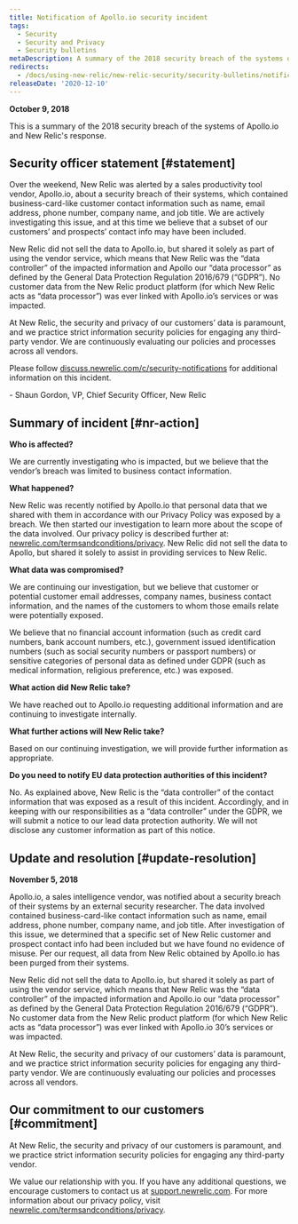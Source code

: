 ```yaml
---
title: Notification of Apollo.io security incident
tags:
  - Security
  - Security and Privacy
  - Security bulletins
metaDescription: A summary of the 2018 security breach of the systems of Apollo.io and New Relic's response.
redirects:
  - /docs/using-new-relic/new-relic-security/security-bulletins/notification-apolloio-security-incident
releaseDate: '2020-12-10'
---
```


<DoNotTranslate>**October 9, 2018**</DoNotTranslate>

This is a summary of the 2018 security breach of the systems of Apollo.io and New Relic's response.

## Security officer statement [#statement]

Over the weekend, New Relic was alerted by a sales productivity tool vendor, Apollo.io, about a security breach of their systems, which contained business-card-like customer contact information such as name, email address, phone number, company name, and job title. We are actively investigating this issue, and at this time we believe that a subset of our customers’ and prospects’ contact info may have been included.

New Relic did not sell the data to Apollo.io, but shared it solely as part of using the vendor service, which means that New Relic was the “data controller” of the impacted information and Apollo our “data processor” as defined by the General Data Protection Regulation 2016/679 (“GDPR”). No customer data from the New Relic product platform (for which New Relic acts as “data processor”) was ever linked with Apollo.io’s services or was impacted.

At New Relic, the security and privacy of our customers’ data is paramount, and we practice strict information security policies for engaging any third-party vendor. We are continuously evaluating our policies and processes across all vendors.

Please follow [discuss.newrelic.com/c/security-notifications](https://discuss.newrelic.com/c/security-notifications) for additional information on this incident.

\- Shaun Gordon, VP, Chief Security Officer, New Relic

## Summary of incident [#nr-action]

<DoNotTranslate>**Who is affected?**</DoNotTranslate>

We are currently investigating who is impacted, but we believe that the vendor’s breach was limited to business contact information.

<DoNotTranslate>**What happened?**</DoNotTranslate>

New Relic was recently notified by Apollo.io that personal data that we shared with them in accordance with our Privacy Policy was exposed by a breach. We then started our investigation to learn more about the scope of the data involved. Our privacy policy is described further at: [newrelic.com/termsandconditions/privacy](https://newrelic.com/termsandconditions/privacy). New Relic did not sell the data to Apollo, but shared it solely to assist in providing services to New Relic.

<DoNotTranslate>**What data was compromised?**</DoNotTranslate>

We are continuing our investigation, but we believe that customer or potential customer email addresses, company names, business contact information, and the names of the customers to whom those emails relate were potentially exposed.

We believe that no financial account information (such as credit card numbers, bank account numbers, etc.), government issued identification numbers (such as social security numbers or passport numbers) or sensitive categories of personal data as defined under GDPR (such as medical information, religious preference, etc.) was exposed.

<DoNotTranslate>**What action did New Relic take?**</DoNotTranslate>

We have reached out to Apollo.io requesting additional information and are continuing to investigate internally.

<DoNotTranslate>**What further actions will New Relic take?**</DoNotTranslate>

Based on our continuing investigation, we will provide further information as appropriate.

<DoNotTranslate>**Do you need to notify EU data protection authorities of this incident?**</DoNotTranslate>

No. As explained above, New Relic is the “data controller” of the contact information that was exposed as a result of this incident. Accordingly, and in keeping with our responsibilities as a “data controller” under the GDPR, we will submit a notice to our lead data protection authority. We will not disclose any customer information as part of this notice.

## Update and resolution [#update-resolution]

<DoNotTranslate>**November 5, 2018**</DoNotTranslate>

Apollo.io, a sales intelligence vendor, was notified about a security breach of their systems by an external security researcher. The data involved contained business-card-like contact information such as name, email address, phone number, company name, and job title. After investigation of this issue, we determined that a specific set of New Relic customer and prospect contact info had been included but we have found no evidence of misuse. Per our request, all data from New Relic obtained by Apollo.io has been purged from their systems.

New Relic did not sell the data to Apollo.io, but shared it solely as part of using the vendor service, which means that New Relic was the “data controller” of the impacted information and Apollo.io our “data processor” as defined by the General Data Protection Regulation 2016/679 (“GDPR”). No customer data from the New Relic product platform (for which New Relic acts as “data processor”) was ever linked with Apollo.io 30’s services or was impacted.

At New Relic, the security and privacy of our customers’ data is paramount, and we practice strict information security policies for engaging any third-party vendor. We are continuously evaluating our policies and processes across all vendors.

## Our commitment to our customers [#commitment]

At New Relic, the security and privacy of our customers is paramount, and we practice strict information security policies for engaging any third-party vendor.

We value our relationship with you. If you have any additional questions, we encourage customers to contact us at [support.newrelic.com](https://support.newrelic.com/). For more information about our privacy policy, visit [newrelic.com/termsandconditions/privacy](https://newrelic.com/termsandconditions/privacy).
